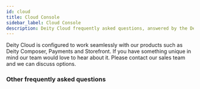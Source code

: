 ```yaml
---
id: cloud
title: Cloud Console
sidebar_label: Cloud Console
description: Deity Cloud frequently asked questions, answered by the Deity team.
---
```



<Accordion title="Can I use Deity Cloud without the other Deity Platform services?">
  Deity Cloud is configured to work seamlessly with our products such as Deity Composer, Payments and Storefront. If you have something unique in mind our team would love to hear about it. Please <Link href="https://deity.com/contact">contact our sales team</Link> and we can discuss options.
</Accordion>

### Other frequently asked questions
<Categories />
